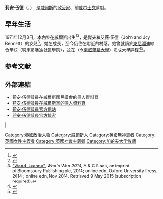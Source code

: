 {{Expand|time=2015-05-11T18:10:38+00:00}}
{{请求翻译|time=2015-05-11T18:10:38+00:00}}
{{NoteTA
|G1=PoliticiansUK
|T=zh-cn:莉安·伍德;zh-hk:莉安·活特;zh-tw:莉安·伍德;
|1=zh-cn:莉安·伍德;zh-hk:莉安·活特;zh-tw:莉安·伍德;
}}
{{Infobox officeholder
|name             = 莉安·伍德<br>Leanne Wood
|honorific-suffix = {{link-en|威爾斯國民議會議員列表|Members of the National Assembly for Wales|威爾斯議會議員}}
|image            = Leanne Wood.jpg
|office           = [[威尔士党|威尔士党]]黨魁
|term_start       = 2012年3月16日
|term_end         = 2018年9月28日
|predecessor      = {{link-en|愛恩·維恩·瓊斯|Ieuan Wyn Jones}}
|successor        = Adam Price
|office1          = 威爾斯國民議會議員
|constituency1 = [[朗達_(英國國會選區)|朗達]]
|term_start1 = 2016年5月6日
|term_end1 =
|predecessor1 = Leighton Andrews
|constituency2 = {{link-en|南威爾斯中 (威爾斯國民議會選區)|South Wales Central (National Assembly for Wales electoral region)|南威爾斯中}}
|term_start2      = 2003年5月1日
|term_end2        = 2016年4月6日
|predecessor2    = {{link-en|寶蓮·賈曼|Pauline Jarman}}
|successor2       = Neil McEvoy
|birth_date       = {{birth date and age|1971|12|13|df=y}}
|birth_place      = {{UK}}[[威爾斯|威爾斯]]{{link-en|朗達 (威爾斯)|Rhondda|朗達}}
|death_date       = 
|death_place      = 
|party            = [[威尔士党|威尔士党]]
|alma_mater       = {{link-en|格拉摩根大學|University of Glamorgan}}（今[[南威爾斯大學|南威爾斯大學]]）
|website          = [http://www.leannewood.org 官方網站]
}}

'''莉安·伍德{{link-en|威爾斯國民議會議員列表|Members of the National Assembly for Wales|議員}}'''（{{lang-en|'''Leanne Wood AM'''}}，{{bd|1971年|12月3日|||catIdx=W}}），是[[威爾斯人|威爾斯]]的[[政治家|政治家]]、前[[威尔士党|威尔士党]]黨魁。

==早年生活==
1971年12月3日，本內特在[[威爾斯|威爾斯]]{{link-en|朗達 (威爾斯)|Rhondda|朗達}}{{link-en|立文尼比亞|Llwynypia}}出生<ref name="democracy live">{{cite news |title=Your representatives; Leanne Wood |url=http://news.bbc.co.uk/democracylive/hi/representatives/profiles/33490.stm |year=2011 |accessdate=23 July 2011 |publisher=BBC |work=[[BBC_Online|BBC News Democracy Live]] website |archive-date=2014-02-27 |archive-url=https://web.archive.org/web/20140227064545/http://news.bbc.co.uk/democracylive/hi/representatives/profiles/33490.stm |dead-url=no }}</ref><ref name="Debrett's">{{cite web |url=http://www.debretts.com/people/biographies/browse/w/23617/Leanne+WOOD.aspx |title=Ms Leanne Wood, AM's biography |year=2011 |publisher=[[Debrett's|Debrett's]] |accessdate=25 July 2011 |work=[[Debrett's|Debrett's]] website |deadurl=yes |archiveurl=https://web.archive.org/web/20120911094136/http://www.debretts.com/people/biographies/browse/w/23617/Leanne+WOOD.aspx |archivedate=2012年9月11日 }}</ref>，是傑夫和艾薇·伍德（John and Joy Bennett）的女兒<ref name=":0">[http://www.ukwhoswho.com/view/article/oupww/whoswho/U4000309 "Wood, Leanne"], ''Who's Who 2014'', A & C Black, an imprint of Bloomsbury Publishing plc, 2014; online edn, Oxford University Press, 2014 ; online edn, Nov 2014. Retrieved 9 May 2015 (subscription required).</ref>。她在{{link-en|潘尼埃|Penygraig}}成長，至今仍住在附近的村落。她曾就讀於[[東尼潘迪|東尼潘迪]]綜合學校（現東尼潘迪社區學院），並在{{link-en|格拉摩根大學|University of Glamorgan}}（今[[南威爾斯大學|南威爾斯大學]]）完成大學課程<ref name=Withers>{{cite news |author=Matt Withers |url=http://www.walesonline.co.uk/news/wales-news/2012/03/17/she-leads-one-of-wales-biggest-parties-but-who-really-is-leanne-wood-91466-30556182/#ixzz2GLJTCzWo |title=She leads one of Wales' biggest parties... but who is Leanne Wood? |date=12 March 2012 |accessdate=28 December 2012 |publisher=[[Media_Wales|Media Wales Ltd]] |newspaper=[[Western_Mail_(Wales)|Western Mail]] |location=Cardiff |archive-date=2012-07-19 |archive-url=https://web.archive.org/web/20120719021948/http://www.walesonline.co.uk/news/wales-news/2012/03/17/she-leads-one-of-wales-biggest-parties-but-who-really-is-leanne-wood-91466-30556182/#ixzz2GLJTCzWo |dead-url=no }}</ref><ref>{{cite news |author=Rob Jones |url=http://www.walesonline.co.uk/news/south-wales-news/rhondda/2007/01/11/people-and-places-that-helped-shape-the-tonypandy-we-know-today-91466-18459885/ |title=People and places that helped shape the Tonypandy we know today |accessdate=23 July 2011 |date=11 January 2007 |publisher=[[Media_Wales|Media Wales Ltd]] |newspaper=[[Rhondda_Leader|Rhondda Leader]] |location=Pontypridd |archive-date=2012-10-14 |archive-url=https://web.archive.org/web/20121014145118/http://www.walesonline.co.uk/news/south-wales-news/rhondda/2007/01/11/people-and-places-that-helped-shape-the-tonypandy-we-know-today-91466-18459885/ |dead-url=no }}</ref>。

==参考文献==
{{reflist}}

==外部連結==
*[http://www.senedd.assemblywales.org/mgUserInfo.aspx?UID=185 莉安·伍德議員在威爾斯國民議會的個人資料頁] {{Wayback|url=http://www.senedd.assemblywales.org/mgUserInfo.aspx?UID=185 |date=20120905153152 }}
*[https://web.archive.org/web/20110817121740/http://www.english.plaidcymru.org/leanne-wood-am/ 莉安·伍德議員在威爾斯黨的個人資料頁]
*[https://web.archive.org/web/20150801200033/http://leannewood.org/ 莉安·伍德議員官方網站]
*[http://www.leannewoodamac.blogspot.com/ 莉安·伍德議員官方博客] {{Wayback|url=http://www.leannewoodamac.blogspot.com/ |date=20150519095805 }}

{{s-start}}
{{s-par|wal}}
{{s-bef|before={{link-en|寶蓮·賈曼|Pauline Jarman}}}}
{{s-ttl|title={{link-en|威爾斯國民議會議員列表|Members of the National Assembly for Wales|威爾斯議會}}{{link-en|南威爾斯中 (威爾斯國民議會選區)|South Wales Central (National Assembly for Wales electoral region)|南威爾斯中選區議員}}|years={{link-en|2003年威爾斯國民議會選舉|National Assembly for Wales election, 2003|2003年}}－}}
{{s-inc}}
|-
{{s-ppo}}
{{s-bef|before={{link-en|愛恩·維恩·瓊斯|Ieuan Wyn Jones}}}}
{{s-ttl|title=[[威尔士党|威尔士党]]黨魁|years=2012年－}}
{{s-inc}}
{{s-end}}

{{DEFAULTSORT:Wood, Leanne}}

[[Category:英國政治人物|Category:英國政治人物]]
[[Category:威爾斯人|Category:威爾斯人]]
[[Category:英國無神論者|Category:英國無神論者]]
[[Category:英國女性主義者|Category:英國女性主義者]]
[[Category:英國社會主義者|Category:英國社會主義者]]
[[Category:加的夫大学教师|Category:加的夫大学教师]]